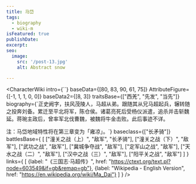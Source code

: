 ```yaml
---
title: 马岱
tags:
  - biography
  - wiki-m
isFeatured: true
publishDate:
excerpt:
seo:
  image:
    src: '/post-13.jpg'
    alt: Abstract snow

---
```



<CharacterWiki
  intro={``}
  baseData={[80, 83, 90, 61, 75]}
  AttributeFigure={[-1, 1, 1, 0, 0]}
  baseData2={[8, 3]}
  traitsBase={["西羌", "先发", "当先"]}
  biography={`正史阙字，扶风茂陵人，马超从弟。跟随其从兄马超起兵，辗转随之投奔刘备。累迁至平北将军，陈仓侯。诸葛亮死后受杨仪派遣，追杀并击斩魏延。蒋琬主政后，曾率军北伐曹魏，被魏将牛金击败。此后事迹不详。
  
  注：马岱地域特性将在第三章变为「雍凉」。`}
  baseclass={["长矛骑"]}
  battlesBase={
    [
      ["潼关之战（上）", "敌军", "长矛骑"],
      ["潼关之战（下）", "敌军"],
      ["武功之战", "敌军"],
      ["冀城争夺战", "敌军"],
      ["定军山之战", "敌军"],
      ["天水之战（二）", "敌军"],
      ["汉中之战（三）", "敌军"],
      ["阳平关之战", "敌军"]
    ]
  }
  links={
    [
      {label: "《三国志·马超传》", href: "https://ctext.org/text.pl?node=603549&if=gb&remap=gb"},
      {label: "Wikipedia - English Version", href: "https://en.wikipedia.org/wiki/Ma_Dai"}
    ]
  }
/>
